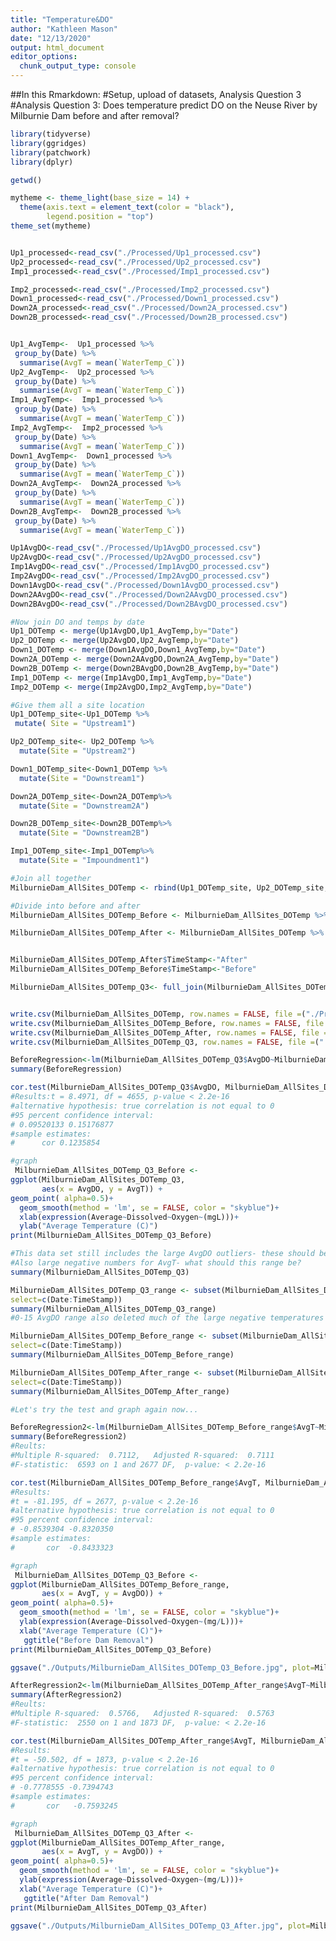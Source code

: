 ```yaml
---
title: "Temperature&DO"
author: "Kathleen Mason"
date: "12/13/2020"
output: html_document
editor_options: 
  chunk_output_type: console
---
```


##In this Rmarkdown:
#Setup, upload of datasets, Analysis Question 3
#Analysis Question 3: Does temperature predict DO on the Neuse River by Milburnie Dam before and after removal?



```r
library(tidyverse)
library(ggridges)
library(patchwork)
library(dplyr)

getwd()

mytheme <- theme_light(base_size = 14) +
  theme(axis.text = element_text(color = "black"), 
        legend.position = "top")
theme_set(mytheme)


Up1_processed<-read_csv("./Processed/Up1_processed.csv")
Up2_processed<-read_csv("./Processed/Up2_processed.csv")
Imp1_processed<-read_csv("./Processed/Imp1_processed.csv")

Imp2_processed<-read_csv("./Processed/Imp2_processed.csv")
Down1_processed<-read_csv("./Processed/Down1_processed.csv")
Down2A_processed<-read_csv("./Processed/Down2A_processed.csv")
Down2B_processed<-read_csv("./Processed/Down2B_processed.csv")


Up1_AvgTemp<-  Up1_processed %>%
 group_by(Date) %>%
  summarise(AvgT = mean(`WaterTemp_C`))
Up2_AvgTemp<-  Up2_processed %>%
 group_by(Date) %>%
  summarise(AvgT = mean(`WaterTemp_C`))
Imp1_AvgTemp<-  Imp1_processed %>%
 group_by(Date) %>%
  summarise(AvgT = mean(`WaterTemp_C`))
Imp2_AvgTemp<-  Imp2_processed %>%
 group_by(Date) %>%
  summarise(AvgT = mean(`WaterTemp_C`))
Down1_AvgTemp<-  Down1_processed %>%
 group_by(Date) %>%
  summarise(AvgT = mean(`WaterTemp_C`))
Down2A_AvgTemp<-  Down2A_processed %>%
 group_by(Date) %>%
  summarise(AvgT = mean(`WaterTemp_C`))
Down2B_AvgTemp<-  Down2B_processed %>%
 group_by(Date) %>%
  summarise(AvgT = mean(`WaterTemp_C`))

Up1AvgDO<-read_csv("./Processed/Up1AvgDO_processed.csv")
Up2AvgDO<-read_csv("./Processed/Up2AvgDO_processed.csv")
Imp1AvgDO<-read_csv("./Processed/Imp1AvgDO_processed.csv")
Imp2AvgDO<-read_csv("./Processed/Imp2AvgDO_processed.csv")
Down1AvgDO<-read_csv("./Processed/Down1AvgDO_processed.csv")
Down2AAvgDO<-read_csv("./Processed/Down2AAvgDO_processed.csv")
Down2BAvgDO<-read_csv("./Processed/Down2BAvgDO_processed.csv")

#Now join DO and temps by date
Up1_DOTemp <- merge(Up1AvgDO,Up1_AvgTemp,by="Date")
Up2_DOTemp <- merge(Up2AvgDO,Up2_AvgTemp,by="Date")
Down1_DOTemp <- merge(Down1AvgDO,Down1_AvgTemp,by="Date")
Down2A_DOTemp <- merge(Down2AAvgDO,Down2A_AvgTemp,by="Date")
Down2B_DOTemp <- merge(Down2BAvgDO,Down2B_AvgTemp,by="Date")
Imp1_DOTemp <- merge(Imp1AvgDO,Imp1_AvgTemp,by="Date")
Imp2_DOTemp <- merge(Imp2AvgDO,Imp2_AvgTemp,by="Date")

#Give them all a site location
Up1_DOTemp_site<-Up1_DOTemp %>% 
 mutate( Site = "Upstream1")

Up2_DOTemp_site<- Up2_DOTemp %>% 
  mutate(Site = "Upstream2")

Down1_DOTemp_site<-Down1_DOTemp %>% 
  mutate(Site = "Downstream1")

Down2A_DOTemp_site<-Down2A_DOTemp%>% 
  mutate(Site = "Downstream2A")

Down2B_DOTemp_site<-Down2B_DOTemp%>% 
  mutate(Site = "Downstream2B")

Imp1_DOTemp_site<-Imp1_DOTemp%>% 
  mutate(Site = "Impoundment1")

#Join all together
MilburnieDam_AllSites_DOTemp <- rbind(Up1_DOTemp_site, Up2_DOTemp_site, Down1_DOTemp_site, Down2A_DOTemp_site, Down2B_DOTemp_site, Imp1_DOTemp_site)

#Divide into before and after
MilburnieDam_AllSites_DOTemp_Before <- MilburnieDam_AllSites_DOTemp %>% filter(Date < as.Date("2017-09-21"))

MilburnieDam_AllSites_DOTemp_After <- MilburnieDam_AllSites_DOTemp %>% filter(Date > as.Date("2017-09-21"))


MilburnieDam_AllSites_DOTemp_After$TimeStamp<-"After"
MilburnieDam_AllSites_DOTemp_Before$TimeStamp<-"Before"

MilburnieDam_AllSites_DOTemp_Q3<- full_join(MilburnieDam_AllSites_DOTemp_After, MilburnieDam_AllSites_DOTemp_Before)


write.csv(MilburnieDam_AllSites_DOTemp, row.names = FALSE, file =("./Processed/MilburnieDam_AllSites_DOTemp_processed.csv"))
write.csv(MilburnieDam_AllSites_DOTemp_Before, row.names = FALSE, file =("./Processed/MilburnieDam_AllSites_DOTemp_Before_processed.csv"))
write.csv(MilburnieDam_AllSites_DOTemp_After, row.names = FALSE, file =("./Processed/MilburnieDam_AllSites_DOTemp_After_processed.csv"))
write.csv(MilburnieDam_AllSites_DOTemp_Q3, row.names = FALSE, file =("./Processed/MilburnieDam_AllSites_DOTemp_Q3_processed.csv"))


```

```r

BeforeRegression<-lm(MilburnieDam_AllSites_DOTemp_Q3$AvgDO~MilburnieDam_AllSites_DOTemp_Q3$AvgT)
summary(BeforeRegression)

cor.test(MilburnieDam_AllSites_DOTemp_Q3$AvgDO, MilburnieDam_AllSites_DOTemp_Q3$AvgT)
#Results:t = 8.4971, df = 4655, p-value < 2.2e-16
#alternative hypothesis: true correlation is not equal to 0
#95 percent confidence interval:
# 0.09520133 0.15176877
#sample estimates:
#      cor 0.1235854 

#graph
 MilburnieDam_AllSites_DOTemp_Q3_Before <-
ggplot(MilburnieDam_AllSites_DOTemp_Q3, 
       aes(x = AvgDO, y = AvgT)) + 
geom_point( alpha=0.5)+
  geom_smooth(method = 'lm', se = FALSE, color = "skyblue")+
  xlab(expression(Average~Dissolved~Oxygen~(mgL)))+
  ylab("Average Temperature (C)")
print(MilburnieDam_AllSites_DOTemp_Q3_Before)

#This data set still includes the large AvgDO outliers- these should be removed- make range 0-15 AvgDO again
#Also large negative numbers for AvgT- what should this range be?
summary(MilburnieDam_AllSites_DOTemp_Q3)

```

```r

MilburnieDam_AllSites_DOTemp_Q3_range <- subset(MilburnieDam_AllSites_DOTemp_Q3, AvgDO >= 0 & AvgDO  <= 15, 
select=c(Date:TimeStamp))
summary(MilburnieDam_AllSites_DOTemp_Q3_range)
#0-15 AvgDO range also deleted much of the large negative temperatures too

MilburnieDam_AllSites_DOTemp_Before_range <- subset(MilburnieDam_AllSites_DOTemp_Before, AvgDO >= 0 & AvgDO  <= 15, 
select=c(Date:TimeStamp))
summary(MilburnieDam_AllSites_DOTemp_Before_range)

MilburnieDam_AllSites_DOTemp_After_range <- subset(MilburnieDam_AllSites_DOTemp_After, AvgDO >= 0 & AvgDO  <= 15, 
select=c(Date:TimeStamp))
summary(MilburnieDam_AllSites_DOTemp_After_range)

#Let's try the test and graph again now...

```

```r
BeforeRegression2<-lm(MilburnieDam_AllSites_DOTemp_Before_range$AvgT~MilburnieDam_AllSites_DOTemp_Before_range$AvgDO)
summary(BeforeRegression2)
#Reults:
#Multiple R-squared:  0.7112,	Adjusted R-squared:  0.7111 
#F-statistic:  6593 on 1 and 2677 DF,  p-value: < 2.2e-16

cor.test(MilburnieDam_AllSites_DOTemp_Before_range$AvgT, MilburnieDam_AllSites_DOTemp_Before_range$AvgDO)
#Results:
#t = -81.195, df = 2677, p-value < 2.2e-16
#alternative hypothesis: true correlation is not equal to 0
#95 percent confidence interval:
# -0.8539304 -0.8320350
#sample estimates:
#       cor  -0.8433323 

#graph
 MilburnieDam_AllSites_DOTemp_Q3_Before <-
ggplot(MilburnieDam_AllSites_DOTemp_Before_range, 
       aes(x = AvgT, y = AvgDO)) + 
geom_point( alpha=0.5)+
  geom_smooth(method = 'lm', se = FALSE, color = "skyblue")+
  ylab(expression(Average~Dissolved~Oxygen~(mg/L)))+
  xlab("Average Temperature (C)")+
   ggtitle("Before Dam Removal")
print(MilburnieDam_AllSites_DOTemp_Q3_Before)

ggsave("./Outputs/MilburnieDam_AllSites_DOTemp_Q3_Before.jpg", plot=MilburnieDam_AllSites_DOTemp_Q3_Before, width =10, height=6, units="in", dpi=300)


```

```r
AfterRegression2<-lm(MilburnieDam_AllSites_DOTemp_After_range$AvgT~MilburnieDam_AllSites_DOTemp_After_range$AvgDO)
summary(AfterRegression2)
#Reults:
#Multiple R-squared:  0.5766,	Adjusted R-squared:  0.5763 
#F-statistic:  2550 on 1 and 1873 DF,  p-value: < 2.2e-16

cor.test(MilburnieDam_AllSites_DOTemp_After_range$AvgT, MilburnieDam_AllSites_DOTemp_After_range$AvgDO)
#Results:
#t = -50.502, df = 1873, p-value < 2.2e-16
#alternative hypothesis: true correlation is not equal to 0
#95 percent confidence interval:
# -0.7778555 -0.7394743
#sample estimates:
#       cor   -0.7593245 

#graph
 MilburnieDam_AllSites_DOTemp_Q3_After <-
ggplot(MilburnieDam_AllSites_DOTemp_After_range, 
       aes(x = AvgT, y = AvgDO)) + 
geom_point( alpha=0.5)+
  geom_smooth(method = 'lm', se = FALSE, color = "skyblue")+
  ylab(expression(Average~Dissolved~Oxygen~(mg/L)))+
  xlab("Average Temperature (C)")+
   ggtitle("After Dam Removal")
print(MilburnieDam_AllSites_DOTemp_Q3_After)

ggsave("./Outputs/MilburnieDam_AllSites_DOTemp_Q3_After.jpg", plot=MilburnieDam_AllSites_DOTemp_Q3_After, width =10, height=6, units="in", dpi=300)

```

